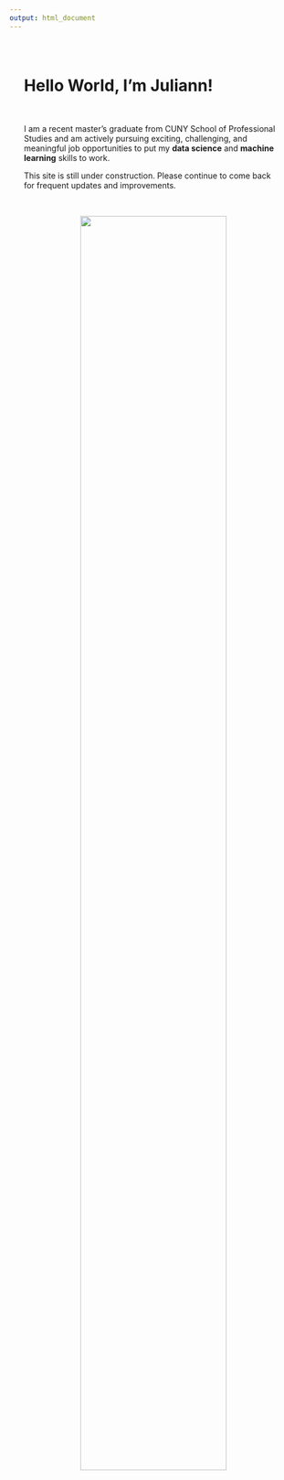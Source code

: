 ```yaml
---
output: html_document
---
```



<div class="fluid-row" id="header" style="padding-top: 5%; padding-left: 5%; padding-right: 5%;">
  

  <h1> Hello World, I'm <b>Juliann</b>! </h1> 
  <br>
  <p>
 I am a recent master's graduate from CUNY School of Professional Studies and am actively pursuing exciting, challenging, and meaningful job opportunities to put my <b>data science</b> and <b>machine learning</b> skills to work.
 </p>

  <p> 
  This site is still under construction. Please continue to come back for frequent updates and improvements.   </p> 
  <br> 

<center>
<img src="img/me.png" width="75%">
</center>
</div>


